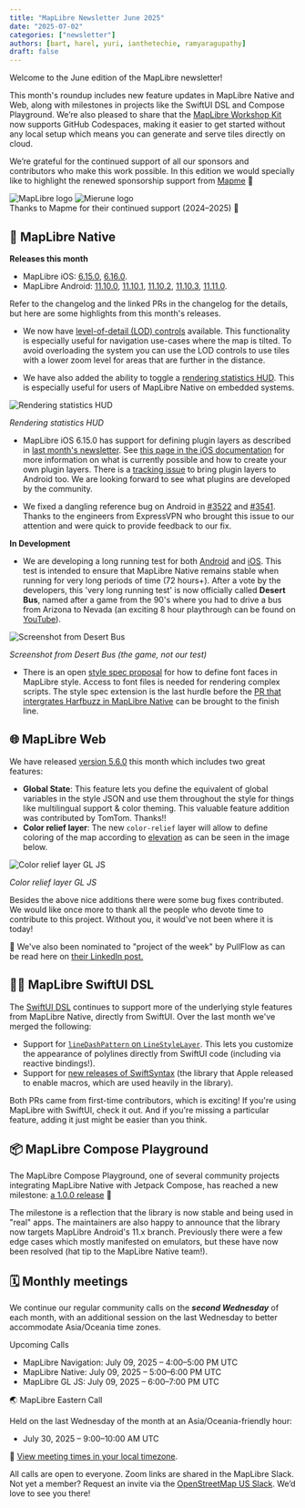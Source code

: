```yaml
---
title: "MapLibre Newsletter June 2025"
date: "2025-07-02"
categories: ["newsletter"]
authors: [bart, harel, yuri, ianthetechie, ramyaragupathy]
draft: false
---
```



Welcome to the June edition of the MapLibre newsletter!

This month's roundup includes new feature updates in MapLibre Native and Web, along with milestones in projects like the SwiftUI DSL and Compose Playground. We’re also pleased to share that the [MapLibre Workshop Kit](https://github.com/maplibre/workshop) now supports GitHub Codespaces, making it easier to get started without any local setup which means you can generate and serve tiles directly on cloud.

We’re grateful for the continued support of all our sponsors and contributors who make this work possible. In this edition we would specially like to highlight the renewed sponsorship support from [Mapme](https://mapme.com/) 💙

<div
  style={{
    backgroundColor: "white",
    padding: "2rem",
    border: "10px solid #cfd8dc",
    borderRadius: "0",
    marginBottom: "3rem",
    display: "flex",
    justifyContent: "center",
    alignItems: "center",
    gap: "2rem",
    flexWrap: "nowrap",
    overflow: "hidden",
    flexDirection: "column",
  }}
>
  <div
    style={{
      display: "flex",
      justifyContent: "center",
      alignItems: "center",
      gap: "2rem",
      flexWrap: "nowrap",
      width: "100%",
    }}
  >
    <Image
      src={maplibreLogo}
      alt="MapLibre logo"
      style={{
        width: "40%",
        maxWidth: "300px",
        height: "auto",
        objectFit: "contain",
      }}
    />
    <Image
      src={mapmeLogo}
      alt="Mierune logo"
      style={{
        width: "40%",
        maxWidth: "330px",
        height: "auto",
        objectFit: "contain",
      }}
    />
  </div>
  <div
    style={{
      marginTop: "1rem",
      fontSize: "1rem",
      textAlign: "center",
      color: "#263238",
      fontStyle: "italic",
    }}
  >
    Thanks to Mapme for their continued support (2024–2025) 🤝
  </div>
</div>

## 📱 MapLibre Native

**Releases this month**

- MapLibre iOS: [6.15.0](https://github.com/maplibre/maplibre-native/releases/tag/ios-v6.15.0), [6.16.0](https://github.com/maplibre/maplibre-native/releases/tag/ios-v6.16.0).
- MapLibre Android: [11.10.0](https://github.com/maplibre/maplibre-native/releases/tag/android-v11.10.0), [11.10.1](https://github.com/maplibre/maplibre-native/releases/tag/android-v11.10.1), [11.10.2](https://github.com/maplibre/maplibre-native/releases/tag/android-v11.10.2), [11.10.3](https://github.com/maplibre/maplibre-native/releases/tag/android-v11.10.3), [11.11.0](https://github.com/maplibre/maplibre-native/releases/tag/android-v11.11.0).

Refer to the changelog and the linked PRs in the changelog for the details, but here are some highlights from this month's releases.

- We now have [level-of-detail (LOD) controls](https://github.com/maplibre/maplibre-native/pull/2958) available. This functionality is especially useful for navigation use-cases where the map is tilted. To avoid overloading the system you can use the LOD controls to use tiles with a lower zoom level for areas that are further in the distance.

- We have also added the ability to toggle a [rendering statistics HUD](https://maplibre.org/maplibre-native/ios/latest/documentation/maplibre-native-for-ios/renderingstatisticshud/). This is especially useful for users of MapLibre Native on embedded systems.

<div style={{ textAlign: "center" }}>
  <Image
    src={renderingStats}
    style={{
      maxWidth: "300px",
      maxHeight: "600px",
      width: "100%",
      height: "auto",
      display: "inline-block",
    }}
    alt="Rendering statistics HUD"
  />
  <p
    style={{
      fontSize: "0.9rem",
      color: "#555",
      marginTop: "8px",
      fontStyle: "italic",
    }}
  >
    <em>Rendering statistics HUD</em>
  </p>
</div>

- MapLibre iOS 6.15.0 has support for defining plugin layers as described in [last month's newsletter](https://maplibre.org/news/2025-06-02-maplibre-newsletter-may-2025/). See [this page in the iOS documentation](https://maplibre.org/maplibre-native/ios/latest/documentation/maplibre-native-for-ios/pluginlayers) for more information on what is currently possible and how to create your own plugin layers. There is a [tracking issue](https://github.com/maplibre/maplibre-native/issues/3593) to bring plugin layers to Android too. We are looking forward to see what plugins are developed by the community.

- We fixed a dangling reference bug on Android in [#3522](https://github.com/maplibre/maplibre-native/pull/3522) and [#3541](https://github.com/maplibre/maplibre-native/pull/3541). Thanks to the engineers from ExpressVPN who brought this issue to our attention and were quick to provide feedback to our fix.

**In Development**

- We are developing a long running test for both [Android](https://github.com/maplibre/maplibre-native/pull/3512) and [iOS](https://github.com/maplibre/maplibre-native/pull/3592). This test is intended to ensure that MapLibre Native remains stable when running for very long periods of time (72 hours+). After a vote by the developers, this 'very long running test' is now officially called **Desert Bus**, named after a game from the 90's where you had to drive a bus from Arizona to Nevada (an exciting 8 hour playthrough can be found on [YouTube](https://youtu.be/2LtiHla1dNg)).

<div style={{ textAlign: "center" }}>
  <Image
    src={desertBus}
    style={{
      maxWidth: "400px",
      maxHeight: "400px",
      width: "100%",
      height: "auto",
      display: "inline-block",
    }}
    alt="Screenshot from Desert Bus"
  />
  <p
    style={{
      fontSize: "0.9rem",
      color: "#555",
      marginTop: "8px",
      fontStyle: "italic",
    }}
  >
    <em>Screenshot from Desert Bus (the game, not our test)</em>
  </p>
</div>

- There is an open [style spec proposal](https://github.com/maplibre/maplibre-style-spec/pull/1204) for how to define font faces in MapLibre style. Access to font files is needed for rendering complex scripts. The style spec extension is the last hurdle before the [PR that intergrates Harfbuzz in MapLibre Native](https://github.com/maplibre/maplibre-native/pull/1439) can be brought to the finish line.

## 🌐 MapLibre Web

We have released [version 5.6.0](https://github.com/maplibre/maplibre-gl-js/releases/tag/v5.6.0) this month which includes two great features:

- **Global State**: This feature lets you define the equivalent of global variables in the style JSON and use them throughout the style for things like multilingual support & color theming. This valuable feature addition was contributed by TomTom. Thanks!!
- **Color relief layer**: The new `color-relief` layer will allow to define coloring of the map according to [elevation](https://maplibre.org/maplibre-style-spec/expressions/#color-relief) as can be seen in the image below.

<div style={{ textAlign: "center" }}>
  <Image
    src={colorRelief}
    style={{
      maxWidth: "400px",
      maxHeight: "800px",
      width: "100%",
      height: "auto",
      display: "inline-block",
    }}
    alt="Color relief layer GL JS"
  />
  <p
    style={{
      fontSize: "0.9rem",
      color: "#555",
      marginTop: "8px",
      fontStyle: "italic",
    }}
  >
    <em>Color relief layer GL JS</em>
  </p>
</div>

Besides the above nice additions there were some bug fixes contributed.
We would like once more to thank all the people who devote time to contribute to this project. Without you, it would've not been where it is today!

🎉 We've also been nominated to "project of the week" by PullFlow as can be read here on [their LinkedIn post.](https://www.linkedin.com/posts/pullflow_developerexperience-opensource-webmapping-activity-7339305562985086976-tuR3)

## 🧑‍💻 MapLibre SwiftUI DSL

The [SwiftUI DSL](https://github.com/maplibre/swiftui-dsl) continues to support more of the underlying style features from MapLibre Native, directly from SwiftUI. Over the last month we've merged the following:

- Support for [`lineDashPattern` on `LineStyleLayer`](https://github.com/maplibre/swiftui-dsl/pull/94). This lets you customize the appearance of polylines directly from SwiftUI code (including via reactive bindings!).
- Support for [new releases of SwiftSyntax](https://github.com/maplibre/swiftui-dsl/pull/93) (the library that Apple released to enable macros, which are used heavily in the library).

Both PRs came from first-time contributors, which is exciting! If you're using MapLibre with SwiftUI, check it out. And if you're missing a particular feature, adding it just might be easier than you think.

## 📦 MapLibre Compose Playground

The MapLibre Compose Playground, one of several community projects integrating MapLibre Native with Jetpack Compose, has reached a new milestone: [a 1.0.0 release](https://github.com/Rallista/maplibre-compose-playground/releases/tag/1.0.0) 🎉

The milestone is a reflection that the library is now stable and being used in "real" apps. The maintainers are also happy to announce that the library now targets MapLibre Android's 11.x branch. Previously there were a few edge cases which mostly manifested on emulators, but these have now been resolved (hat tip to the MapLibre Native team!).

## 🗓️ Monthly meetings

We continue our regular community calls on the _**second Wednesday**_ of each month, with an additional session on the last Wednesday to better accommodate Asia/Oceania time zones.

Upcoming Calls

- MapLibre Navigation: July 09, 2025 – 4:00–5:00 PM UTC
- MapLibre Native: July 09, 2025 – 5:00–6:00 PM UTC
- MapLibre GL JS: July 09, 2025 – 6:00–7:00 PM UTC

🌏 MapLibre Eastern Call

Held on the last Wednesday of the month at an Asia/Oceania-friendly hour:

- July 30, 2025 – 9:00–10:00 AM UTC

🔗 [View meeting times in your local timezone](https://notime.zone/OUDtdgeUfJKXH).

All calls are open to everyone. Zoom links are shared in the MapLibre Slack.
Not yet a member? Request an invite via the [OpenStreetMap US Slack](https://slack.openstreetmap.us/).
We’d love to see you there!
